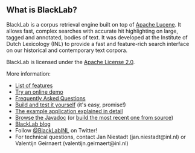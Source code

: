 == What is BlackLab? ==

BlackLab is a corpus retrieval engine built on top of [http://lucene.apache.org/ Apache Lucene]. It allows fast, complex searches with accurate hit highlighting on large, tagged and annotated, bodies of text. It was developed at the Institute of Dutch Lexicology (INL) to provide a fast and feature-rich search
interface on our historical and contemporary text corpora.

BlackLab is licensed under the [http://www.apache.org/licenses/LICENSE-2.0 Apache License 2.0].

More information:

* [https://github.com/INL/BlackLab/wiki/Features List of features]
* [https://github.com/INL/BlackLab/wiki/Try-BlackLab-online Try an online demo]
* [https://github.com/INL/BlackLab/wiki/Frequently-Asked-Questions Frequently Asked Questions]
* [https://github.com/INL/BlackLab/wiki/Building-and-testing-BlackLab Build and test it yourself] (it's easy, promise!)
* [https://github.com/INL/BlackLab/wiki/Example-application The example application explained in detail]
* [http://inl.github.io/BlackLab/javadoc/index.html Browse the Javadoc] (or [https://github.com/INL/BlackLab/wiki/Building-and-testing-BlackLab build the most recent one from source])
* [https://github.com/INL/BlackLab/wiki/BlackLab-blog BlackLab blog]
* Follow [https://twitter.com/BlackLabINL @BlackLabINL] on Twitter!
* For technical questions, contact Jan Niestadt (jan.niestadt@inl.nl) or Valentijn Geirnaert (valentijn.geirnaert@inl.nl)
